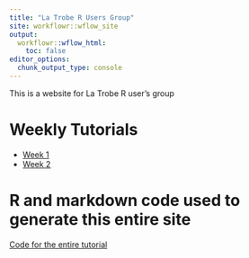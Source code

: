 ```yaml
---
title: "La Trobe R Users Group"
site: workflowr::wflow_site
output:
  workflowr::wflow_html:
    toc: false
editor_options:
  chunk_output_type: console
---
```


This is a website for La Trobe R user's group

#  Weekly Tutorials
- [Week 1](week1.html)
- [Week 2](week2.html)

# R and markdown code used to generate this entire site
[Code for the entire tutorial](http://github.com/dewoller/latrobe-r-users-group)



